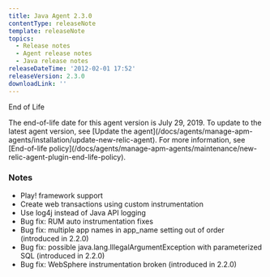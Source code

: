 ```yaml
---
title: Java Agent 2.3.0
contentType: releaseNote
template: releaseNote
topics:
  - Release notes
  - Agent release notes
  - Java release notes
releaseDateTime: '2012-02-01 17:52'
releaseVersion: 2.3.0
downloadLink: ''
---
```


End of Life

<Callout variant="important">
  The end-of-life date for this agent version is July 29, 2019. To update to the latest agent version, see [Update the agent](/docs/agents/manage-apm-agents/installation/update-new-relic-agent). For more information, see [End-of-life policy](/docs/agents/manage-apm-agents/maintenance/new-relic-agent-plugin-end-life-policy).
</Callout>

### Notes

* Play! framework support
* Create web transactions using custom instrumentation
* Use log4j instead of Java API logging
* Bug fix: RUM auto instrumentation fixes
* Bug fix: multiple app names in app_name setting out of order (introduced in 2.2.0)
* Bug fix: possible java.lang.IllegalArgumentException with parameterized SQL (introduced in 2.2.0)
* Bug fix: WebSphere instrumentation broken (introduced in 2.2.0)

